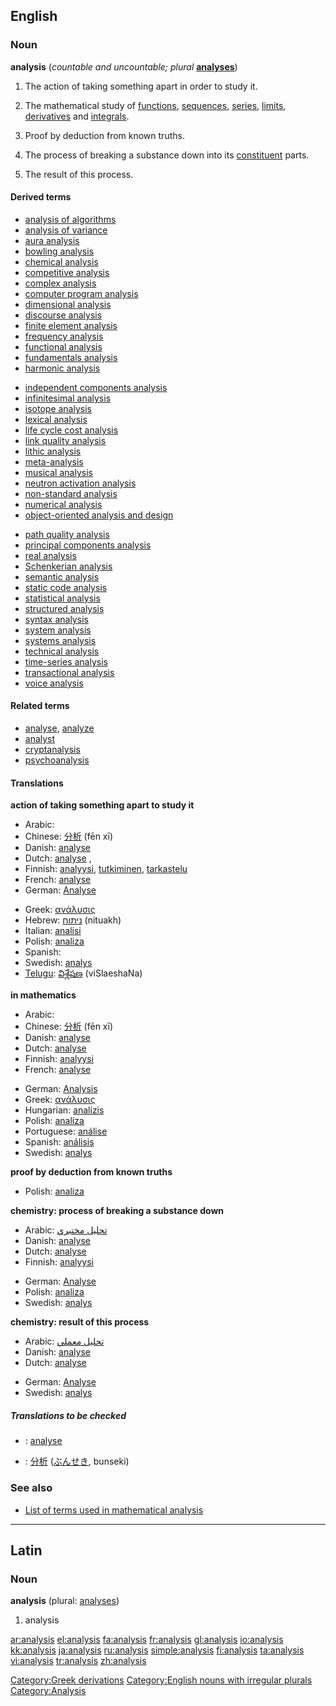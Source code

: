 {{see|Analysis}}
==English==
===Noun===
{{wikipedia}}
'''analysis''' (''countable and uncountable; plural'' '''[[analyses]]''')

# The action of taking something apart in order to study it.
#{{uncountable}} {{math}} The mathematical study of [[function]]s, [[sequence]]s, [[series]], [[limit]]s, [[derivative]]s and [[integral]]s.
# {{logic}} Proof by deduction from known truths.
#{{uncountable}} {{chemistry}} The process of breaking a substance down into its [[constituent]] parts.
#{{countable}} {{chemistry}} The result of this process.

====Derived terms====
<!--See Wikipedia for the meanings of many of these-->
{{top3}}
*[[analysis of algorithms]]<!--in computing-->
*[[analysis of variance]]<!--in statistics-->
*[[aura analysis]]<!--study of bodily auras and energy fields-->
*[[bowling analysis]]<!--in cricket-->
*[[chemical analysis]]
*[[competitive analysis]]<!--in computing-->
*[[complex analysis]]<!--in mathematics-->
*[[computer program analysis]]<!--in computing-->
*[[dimensional analysis]]<!--in physics and engineering-->
*[[discourse analysis]]<!--in linguistics-->
*[[finite element analysis]]<!--in signal processing-->
*[[frequency analysis]]<!--in crytography-->
*[[functional analysis]]<!--in mathematics-->
*[[fundamentals analysis]]<!--in economics-->
*[[harmonic analysis]]<!--in mathematics-->
{{mid3}}
*[[independent components analysis]]<!--in signal processing-->
*[[infinitesimal analysis]]<!--in mathematics-->
*[[isotope analysis]]<!--in archaeology and paleontology-->
*[[lexical analysis]]<!--in computing-->
*[[life cycle cost analysis]]
*[[link quality analysis]]<!--in signal processing-->
*[[lithic analysis]]<!--study of stone tools, in archaeology-->
*[[meta-analysis]]<!--in statistics-->
*[[musical analysis]]<!--in music-->
*[[neutron activation analysis]]<!--in chemistry-->
*[[non-standard analysis]]<!--in mathematics-->
*[[numerical analysis]]<!--in mathematics-->
*[[object-oriented analysis and design]]<!--in computing-->
{{mid3}}
*[[path quality analysis]]<!--in signal processing-->
*[[principal components analysis]]<!--in signal processing-->
*[[real analysis]]<!--in mathematics-->
*[[Schenkerian analysis]]<!--in music-->
*[[semantic analysis]]<!--in computing-->
*[[static code analysis]]<!--in computing-->
*[[statistical analysis]]<!--in mathematics-->
*[[structured analysis]]<!--in computing-->
*[[syntax analysis]]<!--in computing-->
*[[system analysis]]<!--in electrical engineering-->
*[[systems analysis]]<!--study of large systems-->
*[[technical analysis]]<!--in economics-->
*[[time-series analysis]]<!--in statistics-->
*[[transactional analysis]]<!--in psychotherapy-->
*[[voice analysis]]<!--in linguistics-->
{{bottom}}

====Related terms====
*[[analyse]], [[analyze]]
*[[analyst]]
*[[cryptanalysis]]<!--in crytography-->
*[[psychoanalysis]]

====Translations====
'''action of taking something apart to study it'''
{{top}}
*Arabic: {{ARchar|[[تحليل]]}}
*Chinese: [[分析]] (fēn xī)
*Danish: [[analyse#Danish|analyse]] {{c}}
*Dutch: [[analyse#Dutch|analyse]] {{f}}, {{t|nl|ontleding|f}}
*Finnish: [[analyysi]], [[tutkiminen]], [[tarkastelu]]
*French: [[analyse#French|analyse]] {{f}}
*German:  [[Analyse]] {{f}}
{{mid}}
*Greek: [[ανάλυσις]] {{f}}
*Hebrew: [[ניתוח]] (nituakh) {{m}}
*Italian: [[analisi]] {{f}}
*Polish: [[analiza]] {{f}}
*Spanish: {{t|es|an&aacute;lisis|m}}
*Swedish: [[analys]] {{c}}
*[[Telugu]]: [[విశ్లేషణ]] (viSlaeshaNa)
{{bottom}}

'''in mathematics'''
{{top}}
*Arabic: {{ARchar|[[تحليل رياضي]]}}
*Chinese: [[分析]] (fēn xī)
*Danish: [[analyse#Danish|analyse]] {{c}}
*Dutch: [[analyse#Dutch|analyse]] {{f}}
*Finnish: [[analyysi]]
*French: [[analyse#French|analyse]] {{f}}
{{mid}}
*German: [[Analysis]] {{f}}
*Greek: [[ανάλυσις]] {{f}}
*Hungarian: [[analízis]]
*Polish: [[analiza]] {{f}}
*Portuguese: [[análise]] {{f}}
*Spanish: [[análisis]] {{m}}
*Swedish: [[analys]] {{c}}
{{bottom}}

'''proof by deduction from known truths'''
{{top}}
{{mid}}
*Polish: [[analiza]] {{f}}
{{bottom}}

'''chemistry: process of breaking a substance down'''
{{top}}
*Arabic: [[تحليل مختبري]]
*Danish: [[analyse#Danish|analyse]] {{c}}
*Dutch: [[analyse#Dutch|analyse]] {{f}}
*Finnish: [[analyysi]]
{{mid}}
*German: [[Analyse]] {{f}}
*Polish: [[analiza]] {{f}}
*Swedish: [[analys]] {{c}}
{{bottom}}

'''chemistry: result of this process'''
{{top}}
*Arabic: [[تحليل معملي]]
*Danish: [[analyse]] {{c}}
*Dutch: [[analyse#Dutch|analyse]] {{f}}
{{mid}}
*German: [[Analyse]] {{f}}
*Swedish: [[analys]] {{c}}
{{bottom}}

=====Translations to be checked=====
<!--Remove this section once all of the translations below have been moved into
the tables above.-->
{{checktrans}}
*{{ttbc|Interlingua}}: [[analyse]] 
*{{ttbc|Japanese}}: [[分析]] ([[ぶんせき]], bunseki)

===See also===
*[[:Category:Analysis|List of terms used in mathematical analysis]]

----

==Latin==
===Noun===
'''analysis''' {{f}} (plural: [[analyses]])

# analysis

[[Category:Greek derivations]]
[[Category:English nouns with irregular plurals]]
[[Category:Analysis]]

[[ar:analysis]]
[[el:analysis]]
[[fa:analysis]]
[[fr:analysis]]
[[gl:analysis]]
[[io:analysis]]
[[kk:analysis]]
[[ja:analysis]]
[[ru:analysis]]
[[simple:analysis]]
[[fi:analysis]]
[[ta:analysis]]
[[vi:analysis]]
[[tr:analysis]]
[[zh:analysis]]
